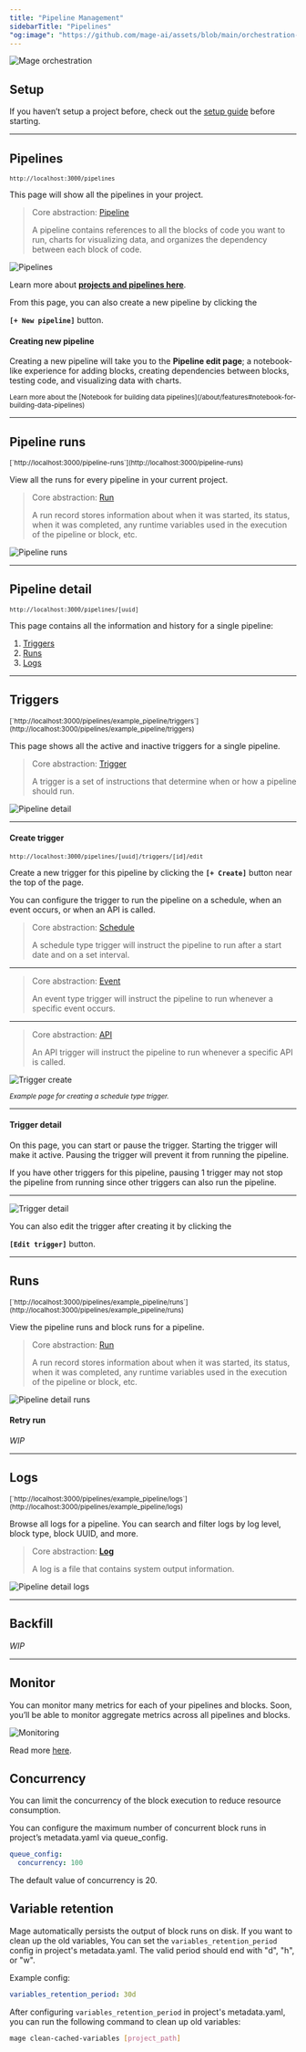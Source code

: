 ```yaml
---
title: "Pipeline Management"
sidebarTitle: "Pipelines"
"og:image": "https://github.com/mage-ai/assets/blob/main/orchestration-overview.gif?raw=true"
---
```


<Frame>
  <img
    alt="Mage orchestration"
    src="https://github.com/mage-ai/assets/blob/main/orchestration-overview.gif?raw=true"
  />
</Frame>

## Setup

If you haven’t setup a project before, check out the
[setup guide](/getting-started/setup) before starting.

---

## Pipelines

<sub>`http://localhost:3000/pipelines`</sub>

This page will show all the pipelines in your project.

> Core abstraction: [Pipeline](/design/core-abstractions#pipeline)
>
> A pipeline contains references to all the blocks of code you want to run,
> charts for visualizing data, and organizes the dependency between each block
> of code.

![Pipelines](https://github.com/mage-ai/assets/blob/main/pipelines/pipelines-index.jpg?raw=true)

Learn more about
[**projects and pipelines here**](/design/core-abstractions#project).

From this page, you can also create a new pipeline by clicking the

**`[+ New pipeline]`** button.

#### Creating new pipeline

Creating a new pipeline will take you to the **Pipeline edit page**; a
notebook-like experience for adding blocks, creating dependencies between
blocks, testing code, and visualizing data with charts.

<sub>
  Learn more about the [Notebook for building data
  pipelines](/about/features#notebook-for-building-data-pipelines)
</sub>

---

## Pipeline runs

<sub>
  [`http://localhost:3000/pipeline-runs`](http://localhost:3000/pipeline-runs)
</sub>

View all the runs for every pipeline in your current project.

> Core abstraction: [Run](/design/core-abstractions#run)
>
> A run record stores information about when it was started, its status, when it
> was completed, any runtime variables used in the execution of the pipeline or
> block, etc.

![Pipeline runs](https://github.com/mage-ai/assets/blob/main/pipelines/pipeline-runs.jpg?raw=true)

---

## Pipeline detail

<sub>`http://localhost:3000/pipelines/[uuid]`</sub>

This page contains all the information and history for a single pipeline:

1. [Triggers](/design/core-abstractions#trigger)
1. [Runs](/design/core-abstractions#run)
1. [Logs](/design/core-abstractions#log)

---

## Triggers

<sub>
  [`http://localhost:3000/pipelines/example_pipeline/triggers`](http://localhost:3000/pipelines/example_pipeline/triggers)
</sub>

This page shows all the active and inactive triggers for a single pipeline.

> Core abstraction: [Trigger](/design/core-abstractions#trigger)
>
> A trigger is a set of instructions that determine when or how a pipeline
> should run.

![Pipeline detail](https://github.com/mage-ai/assets/blob/main/pipelines/pipeline-detail.jpg?raw=true)

---

#### Create trigger

<sub>`http://localhost:3000/pipelines/[uuid]/triggers/[id]/edit`</sub>

Create a new trigger for this pipeline by clicking the **`[+ Create]`** button
near the top of the page.

You can configure the trigger to run the pipeline on a schedule, when an event
occurs, or when an API is called.

> Core abstraction: [Schedule](/design/core-abstractions#schedule)
>
> A schedule type trigger will instruct the pipeline to run after a start date
> and on a set interval.

---

> Core abstraction: [Event](/design/core-abstractions#event)
>
> An event type trigger will instruct the pipeline to run whenever a specific
> event occurs.

---

> Core abstraction: [API](/design/core-abstractions#api)
>
> An API trigger will instruct the pipeline to run whenever a specific API
> is called.

![Trigger create](https://github.com/mage-ai/assets/blob/main/pipelines/trigger-create.jpg?raw=true)

<sub>
  <i>Example page for creating a schedule type trigger.</i>
</sub>

---

#### Trigger detail

On this page, you can start or pause the trigger. Starting the trigger will make
it active. Pausing the trigger will prevent it from running the pipeline.

<Note>
  If you have other triggers for this pipeline, pausing 1 trigger may not stop
  the pipeline from running since other triggers can also run the pipeline.
</Note>

---

![Trigger detail](https://github.com/mage-ai/assets/blob/main/pipelines/trigger-detail.jpg?raw=true)

You can also edit the trigger after creating it by clicking the

**`[Edit trigger]`** button.

---

## Runs

<sub>
  [`http://localhost:3000/pipelines/example_pipeline/runs`](http://localhost:3000/pipelines/example_pipeline/runs)
</sub>

View the pipeline runs and block runs for a pipeline.

> Core abstraction: [Run](/design/core-abstractions#run)
>
> A run record stores information about when it was started, its status, when it
> was completed, any runtime variables used in the execution of the pipeline or
> block, etc.

![Pipeline detail runs](https://github.com/mage-ai/assets/blob/main/pipelines/pipeline-detail-runs.jpg?raw=true)

#### Retry run

_WIP_

---

## Logs

<sub>
  [`http://localhost:3000/pipelines/example_pipeline/logs`](http://localhost:3000/pipelines/example_pipeline/logs)
</sub>

Browse all logs for a pipeline. You can search and filter logs by log level,
block type, block UUID, and more.

> Core abstraction: [**Log**](/design/core-abstractions#log)
>
> A log is a file that contains system output information.

![Pipeline detail logs](https://github.com/mage-ai/assets/blob/main/pipelines/pipeline-detail-logs.jpg?raw=true)

---

## Backfill

_WIP_

---

## Monitor

You can monitor many metrics for each of your pipelines and blocks. Soon, you’ll
be able to monitor aggregate metrics across all pipelines and blocks.

<img
  alt="Monitoring"
  src="https://github.com/mage-ai/assets/blob/main/monitoring.jpg?raw=true"
/>

Read more [here](/production/observability/monitoring).


## Concurrency

You can limit the concurrency of the block execution to reduce resource consumption.

You can configure the maximum number of concurrent block runs in project’s metadata.yaml via queue_config.

```yaml
queue_config:
  concurrency: 100
```
The default value of concurrency is 20.

## Variable retention

Mage automatically persists the output of block runs on disk. If you want to clean up the old variables,
You can set the `variables_retention_period` config in project's metadata.yaml. The valid period should
end with "d", "h", or "w".

Example config:
```yaml
variables_retention_period: 30d
```

After configuring `variables_retention_period` in project's metadata.yaml, you can run the following command
to clean up old variables:
```bash
mage clean-cached-variables [project_path]
```
